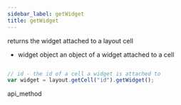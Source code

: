 ```yaml
---
sidebar_label: getWidget
title: getWidget
---
```



          


<Short>
 returns the widget attached to a layout cell



</Short>






- widget		object		an object of a widget attached to a cell


~~~js

// id - the id of a cell a widget is attached to
var widget = layout.getCell("id").getWidget();


~~~
 api_method

<Descr>







</Descr>






